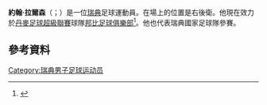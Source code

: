 '''約翰·拉爾森'''（{{lang-sv|Johan Larsson}}；{{bd|1990年|5月5日}}）是一位[[瑞典|瑞典]]足球運動員。在場上的位置是右後衛。他現在效力於[[丹麥足球超級聯賽|丹麥足球超級聯賽]]球隊[[邦比足球俱樂部|邦比足球俱樂部]]<ref>{{Cite web |url=http://brondby.com/nyhed/2015/02/02/johan-larsson-skifter-til-broendby-if |title=存档副本 |accessdate=2015-06-01 |archive-date=2016-05-21 |archive-url=https://web.archive.org/web/20160521144840/http://brondby.com/nyhed/2015/02/02/johan-larsson-skifter-til-broendby-if |dead-url=no }}</ref>。他也代表瑞典國家足球隊參賽。
==參考資料==
{{Reflist}}

{{DEFAULTSORT: Larsson, Johan}}
[[Category:瑞典男子足球运动员|Category:瑞典男子足球运动员]]